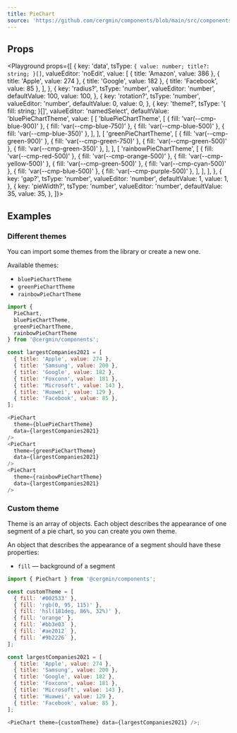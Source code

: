 ```yaml
---
title: PieChart
source: 'https://github.com/cergmin/components/blob/main/src/components/PieChart/PieChart.tsx'
---
```


## Props

<Playground
  props={[
    {
      key: 'data',
      tsType: `{
  value: number;
  title?: string;
}[]`,
      valueEditor: 'noEdit',
      value: [
        { title: 'Amazon', value: 386 },
        { title: 'Apple', value: 274 },
        { title: 'Google', value: 182 },
        { title: 'Facebook', value: 85 },
      ],
    },
    {
      key: 'radius?',
      tsType: 'number',
      valueEditor: 'number',
      defaultValue: 100,
      value: 100,
    },
    {
      key: 'rotation?',
      tsType: 'number',
      valueEditor: 'number',
      defaultValue: 0,
      value: 0,
    },
    {
      key: 'theme?',
      tsType: '{ fill: string; }[]',
      valueEditor: 'namedSelect',
      defaultValue: 'bluePieChartTheme',
      value: [
        [
          'bluePieChartTheme',
          [
            { fill: 'var(--cmp-blue-900)' },
            { fill: 'var(--cmp-blue-750)' },
            { fill: 'var(--cmp-blue-500)' },
            { fill: 'var(--cmp-blue-350)' },
          ],
        ],
        [
          'greenPieChartTheme',
          [
            { fill: 'var(--cmp-green-900)' },
            { fill: 'var(--cmp-green-750)' },
            { fill: 'var(--cmp-green-500)' },
            { fill: 'var(--cmp-green-350)' },
          ],
        ],
        [
          'rainbowPieChartTheme',
          [
            { fill: 'var(--cmp-red-500)' },
            { fill: 'var(--cmp-orange-500)' },
            { fill: 'var(--cmp-yellow-500)' },
            { fill: 'var(--cmp-green-500)' },
            { fill: 'var(--cmp-cyan-500)' },
            { fill: 'var(--cmp-blue-500)' },
            { fill: 'var(--cmp-purple-500)' },
          ],
        ],
      ],
    },
    {
      key: 'gap?',
      tsType: 'number',
      valueEditor: 'number',
      defaultValue: 1,
      value: 1,
    },
    {
      key: 'pieWidth?',
      tsType: 'number',
      valueEditor: 'number',
      defaultValue: 35,
      value: 35,
    },
  ]}>
  <PieChart />
</Playground>

## Examples

### Different themes

You can import some themes from the library or create a new one.

Available themes:

- `bluePieChartTheme`
- `greenPieChartTheme`
- `rainbowPieChartTheme`

<Example>
  <PieChart
    theme={[
      { fill: 'var(--cmp-blue-900)' },
      { fill: 'var(--cmp-blue-750)' },
      { fill: 'var(--cmp-blue-500)' },
      { fill: 'var(--cmp-blue-350)' },
    ]}
    data={[
      { title: 'Apple', value: 274 },
      { title: 'Samsung', value: 200 },
      { title: 'Google', value: 182 },
      { title: 'Foxconn', value: 181 },
      { title: 'Microsoft', value: 143 },
      { title: 'Huawei', value: 129 },
      { title: 'Facebook', value: 85 },
    ]}
  />
  <PieChart
    theme={[
      { fill: 'var(--cmp-green-900)' },
      { fill: 'var(--cmp-green-750)' },
      { fill: 'var(--cmp-green-500)' },
      { fill: 'var(--cmp-green-350)' },
    ]}
    data={[
      { title: 'Apple', value: 274 },
      { title: 'Samsung', value: 200 },
      { title: 'Google', value: 182 },
      { title: 'Foxconn', value: 181 },
      { title: 'Microsoft', value: 143 },
      { title: 'Huawei', value: 129 },
      { title: 'Facebook', value: 85 },
    ]}
  />
  <PieChart
    theme={[
      { fill: 'var(--cmp-red-500)' },
      { fill: 'var(--cmp-orange-500)' },
      { fill: 'var(--cmp-yellow-500)' },
      { fill: 'var(--cmp-green-500)' },
      { fill: 'var(--cmp-cyan-500)' },
      { fill: 'var(--cmp-blue-500)' },
      { fill: 'var(--cmp-purple-500)' },
    ]}
    data={[
      { title: 'Apple', value: 274 },
      { title: 'Samsung', value: 200 },
      { title: 'Google', value: 182 },
      { title: 'Foxconn', value: 181 },
      { title: 'Microsoft', value: 143 },
      { title: 'Huawei', value: 129 },
      { title: 'Facebook', value: 85 },
    ]}
  />
</Example>

```javascript
import {
  PieChart,
  bluePieChartTheme,
  greenPieChartTheme,
  rainbowPieChartTheme
} from '@cergmin/components';

const largestCompanies2021 = [
  { title: 'Apple', value: 274 },
  { title: 'Samsung', value: 200 },
  { title: 'Google', value: 182 },
  { title: 'Foxconn', value: 181 },
  { title: 'Microsoft', value: 143 },
  { title: 'Huawei', value: 129 },
  { title: 'Facebook', value: 85 },
];

<PieChart
  theme={bluePieChartTheme}
  data={largestCompanies2021}
/>
<PieChart
  theme={greenPieChartTheme}
  data={largestCompanies2021}
/>
<PieChart
  theme={rainbowPieChartTheme}
  data={largestCompanies2021}
/>
```

### Custom theme

Theme is an array of objects.
Each object describes the appearance of one segment of a pie chart,
so you can create you own theme.

An object that describes the appearance of a segment should have these properties:

- `fill` — background of a segment

<Example>
  <PieChart
    theme={[
      { fill: '#002533' },
      { fill: 'rgb(0, 95, 115)' },
      { fill: 'hsl(181deg, 86%, 32%)' },
      { fill: 'orange' },
      { fill: `#bb3e03` },
      { fill: `#ae2012` },
      { fill: `#9b2226` },
    ]}
    data={[
      { title: 'Apple', value: 274 },
      { title: 'Samsung', value: 200 },
      { title: 'Google', value: 182 },
      { title: 'Foxconn', value: 181 },
      { title: 'Microsoft', value: 143 },
      { title: 'Huawei', value: 129 },
      { title: 'Facebook', value: 85 },
    ]}
  />
</Example>

```javascript
import { PieChart } from '@cergmin/components';

const customTheme = [
  { fill: '#002533' },
  { fill: 'rgb(0, 95, 115)' },
  { fill: 'hsl(181deg, 86%, 32%)' },
  { fill: 'orange' },
  { fill: `#bb3e03` },
  { fill: `#ae2012` },
  { fill: `#9b2226` },
];

const largestCompanies2021 = [
  { title: 'Apple', value: 274 },
  { title: 'Samsung', value: 200 },
  { title: 'Google', value: 182 },
  { title: 'Foxconn', value: 181 },
  { title: 'Microsoft', value: 143 },
  { title: 'Huawei', value: 129 },
  { title: 'Facebook', value: 85 },
];

<PieChart theme={customTheme} data={largestCompanies2021} />;
```

